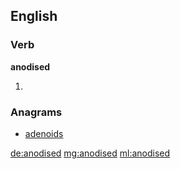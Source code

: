 ==English==

===Verb===
'''anodised'''

# {{past of|anodise}}

===Anagrams===
* [[adenoids#English|adenoids]]

[[de:anodised]]
[[mg:anodised]]
[[ml:anodised]]